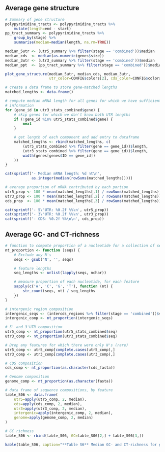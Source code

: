 ## Average gene structure

```r
# Summary of gene structure
polypyrimidine_tracts <- polypyrimidine_tracts %>%
    mutate(length=end - start)
pp_tract_summary <- polypyrimidine_tracts %>%
    group_by(stage) %>% 
    summarise(median=median(length, na.rm=TRUE))

median_5utr <- (utr5_summary %>% filter(stage == 'combined'))$median
median_cds  <- median(as.numeric(genes$size))
median_3utr <- (utr3_summary %>% filter(stage == 'combined'))$median
median_ppt  <- (pp_tract_summary %>% filter(stage == 'combined'))$median

plot_gene_structure(median_5utr, median_cds, median_3utr,
                    utr_color=CONFIG$colors[2], cds_color=CONFIG$colors[1])
```

```r
# create a data frame to store gene-matched lengths
matched_lengths <- data.frame()

# compute median mRNA length for all genes for which we have sufficient
# information
for (gene_id in utr3_stats_combined$gene) {
    # skip genes for which we don't know both UTR lengths
    if (!gene_id %in% utr5_stats_combined$gene) {
        next
    }

    # get length of each component and add entry to dataframe
    matched_lengths <- rbind(matched_lengths, c(
        (utr5_stats_combined %>% filter(gene == gene_id))$length,
        (utr3_stats_combined %>% filter(gene == gene_id))$length,
        width(genes[genes$ID == gene_id])
    ))
}

cat(sprintf('- Median mRNA length: %d nt\n',
            as.integer(median(rowSums(matched_lengths)))))

# average proportion of mRNA contributed by each portion
utr5_prop <- 100 * mean(matched_lengths[,1] / rowSums(matched_lengths))
utr3_prop <- 100 * mean(matched_lengths[,2] / rowSums(matched_lengths))
cds_prop  <- 100 * mean(matched_lengths[,3] / rowSums(matched_lengths))

cat(sprintf('- 5\'UTR: %0.2f %%\n', utr5_prop))
cat(sprintf('- 3\'UTR: %0.2f %%\n', utr3_prop))
cat(sprintf('- CDS: %0.2f %%\n\n', cds_prop))
```

## Average GC- and CT-richness

```r
# function to compute proportion of a nucleotide for a collection of sequences
nt_proportion <- function (seqs) { 
    # Exclude any N's
    seqs <- gsub('N', '', seqs)

    # feature lengths
    seq_lengths <- unlist(lapply(seqs, nchar))

    # measure proportion of each nucleotide, for each feature
    sapply(c('A', 'C', 'G', 'T'), function (nt) { 
        str_count(seqs, nt) / seq_lengths 
    })
}

# intergenic region composition
intergenic_seqs <- (intercds_regions %>% filter(stage == 'combined'))$seq
intergenic_comp <- nt_proportion(intergenic_seqs)

# 5' and 3'UTR composition
utr5_comp <- nt_proportion(utr5_stats_combined$seq)
utr3_comp <- nt_proportion(utr3_stats_combined$seq)

# Drop any features for which there were only N's (rare)
utr5_comp <- utr5_comp[complete.cases(utr5_comp),]
utr3_comp <- utr3_comp[complete.cases(utr3_comp),]

# CDS composition
cds_comp <- nt_proportion(as.character(cds_fasta))

# Genome composition
genome_comp <- nt_proportion(as.character(fasta))

# data frame of sequence compositions, by feature
table_S06 <- data.frame(
    utr5=apply(utr5_comp, 2, median),
    cds=apply(cds_comp, 2, median),
    utr3=apply(utr3_comp, 2, median),
    intergenic=apply(intergenic_comp, 2, median),
    genome=apply(genome_comp, 2, median)
)

# GC richness
table_S06 <- rbind(table_S06, GC=table_S06[2,] + table_S06[3,])

kable(table_S06, caption="**Table S6** Median GC- and CT-richness for gene features.")
```
